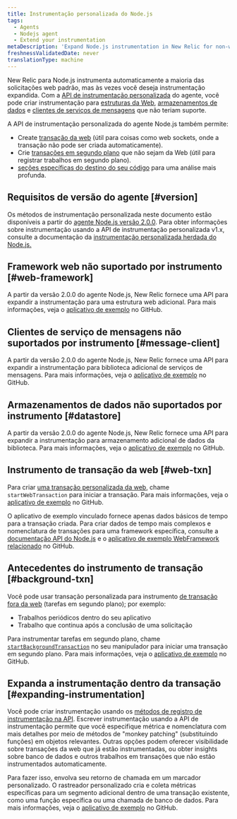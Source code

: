 ```yaml
---
title: Instrumentação personalizada do Node.js
tags:
  - Agents
  - Nodejs agent
  - Extend your instrumentation
metaDescription: 'Expand Node.js instrumentation in New Relic for non-web transactions (frameworks, databases, segments, etc.). Use custom tracers to track async work.'
freshnessValidatedDate: never
translationType: machine
---
```


New Relic para Node.js instrumenta automaticamente a maioria das solicitações web padrão, mas às vezes você deseja instrumentação expandida. Com a [API de instrumentação personalizada](https://newrelic.github.io/node-newrelic/API.html) do agente, você pode criar instrumentação para [estruturas da Web](#web-framework), [armazenamentos de dados](#datastore) e [clientes de serviços de mensagens](#message-client) que não teriam suporte.

A API de instrumentação personalizada do agente Node.js também permite:

* Create [transação da web](#web-txn) (útil para coisas como web sockets, onde a transação não pode ser criada automaticamente).
* Crie [transações em segundo plano](#background-txn) que não sejam da Web (útil para registrar trabalhos em segundo plano).
* [seções específicas do destino do seu código](#expanding-instrumentation) para uma análise mais profunda.

## Requisitos de versão do agente [#version]

Os métodos de instrumentação personalizada neste documento estão disponíveis a partir do [agente Node.js versão 2.0.0](/docs/release-notes/agent-release-notes/nodejs-release-notes). Para obter informações sobre instrumentação usando a API de instrumentação personalizada v1.x, consulte a documentação da [instrumentação personalizada herdada do Node.js.](/docs/agents/nodejs-agent/supported-features/nodejs-v1x-custom-instrumentation-legacy)

## Framework web não suportado por instrumento [#web-framework]

A partir da versão 2.0.0 do agente Node.js, New Relic fornece uma API para expandir a instrumentação para uma estrutura web adicional. Para mais informações, veja o [aplicativo de exemplo](https://github.com/newrelic/newrelic-node-examples/tree/4284ee7eab69708238db0a44f97ff7e839e165cf/custom-instrumentation/instrument-webframework) no GitHub.

## Clientes de serviço de mensagens não suportados por instrumento [#message-client]

A partir da versão 2.0.0 do agente Node.js, New Relic fornece uma API para expandir a instrumentação para biblioteca adicional de serviços de mensagens. Para mais informações, veja o [aplicativo de exemplo](https://github.com/newrelic/newrelic-node-examples/tree/4284ee7eab69708238db0a44f97ff7e839e165cf/custom-instrumentation/instrument-messages) no GitHub.

## Armazenamentos de dados não suportados por instrumento [#datastore]

A partir da versão 2.0.0 do agente Node.js, New Relic fornece uma API para expandir a instrumentação para armazenamento adicional de dados da biblioteca. Para mais informações, veja o [aplicativo de exemplo](https://github.com/newrelic/newrelic-node-examples/tree/4284ee7eab69708238db0a44f97ff7e839e165cf/custom-instrumentation/instrument-datastore) no GitHub.

## Instrumento de transação da web [#web-txn]

Para criar [uma transação personalizada da web](/docs/apm/transactions/intro-transactions/transactions-new-relic-apm), chame `startWebTransaction` para iniciar a transação. Para mais informações, veja o [aplicativo de exemplo](https://github.com/newrelic/newrelic-node-examples/tree/0a036fd669b4b47b8afbc7add8696980f799f0da/custom-instrumentation/start-web-transaction) no GitHub.

O aplicativo de exemplo vinculado fornece apenas dados básicos de tempo para a transação criada. Para criar dados de tempo mais complexos e nomenclatura de transações para uma framework específica, consulte a [documentação API do Node.js](https://newrelic.github.io/node-newrelic/API.html#instrumentWebframework) e o [aplicativo de exemplo WebFramework relacionado](https://github.com/newrelic/newrelic-node-examples/tree/4284ee7eab69708238db0a44f97ff7e839e165cf/custom-instrumentation/instrument-webframework) no GitHub.

## Antecedentes do instrumento de transação [#background-txn]

Você pode usar transação personalizada para instrumento [de transação fora da web](/docs/apm/transactions/intro-transactions/monitor-background-processes-other-non-web-transactions) (tarefas em segundo plano); por exemplo:

* Trabalhos periódicos dentro do seu aplicativo
* Trabalho que continua após a conclusão de uma solicitação

Para instrumentar tarefas em segundo plano, chame [`startBackgroundTransaction`](https://newrelic.github.io/node-newrelic/API.html#startBackgroundTransaction) no seu manipulador para iniciar uma transação em segundo plano. Para mais informações, veja o [aplicativo de exemplo](https://github.com/newrelic/newrelic-node-examples/tree/4284ee7eab69708238db0a44f97ff7e839e165cf/custom-instrumentation/background-transactions) no GitHub.

## Expanda a instrumentação dentro da transação [#expanding-instrumentation]

Você pode criar instrumentação usando os [métodos de registro de instrumentação na API](https://newrelic.github.io/node-newrelic/API.html#instrument). Escrever instrumentação usando a API de instrumentação permite que você especifique métrica e nomenclatura com mais detalhes por meio de métodos de &quot;monkey patching&quot; (substituindo funções) em objetos relevantes. Outras opções podem oferecer visibilidade sobre transações da web que já estão instrumentadas, ou obter insights sobre banco de dados e outros trabalhos em transações que não estão instrumentados automaticamente.

Para fazer isso, envolva seu retorno de chamada em um marcador personalizado. O rastreador personalizado cria e coleta métricas específicas para um segmento adicional dentro de uma transação existente, como uma função específica ou uma chamada de banco de dados. Para mais informações, veja o [aplicativo de exemplo](https://github.com/newrelic/newrelic-node-examples/tree/4284ee7eab69708238db0a44f97ff7e839e165cf/custom-instrumentation/segments) no GitHub.